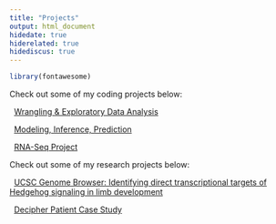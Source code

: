 ```yaml
---
title: "Projects"
output: html_document
hidedate: true
hiderelated: true
hidediscus: true
---
```

```r
library(fontawesome)
```
Check out some of my coding projects below:


<i class="fa fa-signal"></i> &nbsp; [Wrangling & Exploratory Data Analysis](/project/project1/)

<i class="fa fa-line-chart"></i> &nbsp; [Modeling, Inference, Prediction](/project/project2/)

<i class="fa fa-chart-scatter"></i> &nbsp; [RNA-Seq Project](/project/project5/)

Check out some of my research projects below:

<i class="fa fa-tasks"></i> &nbsp; [UCSC Genome Browser: Identifying direct transcriptional targets of Hedgehog signaling in limb development](/project/project3/)

<i class="fa fa-child"></i> &nbsp; [Decipher Patient Case Study](/project/project4/)

<!--
<i class="fa fa-pie-chart"></i> 
<i class="fa fa-tasks"></i> 
-->
